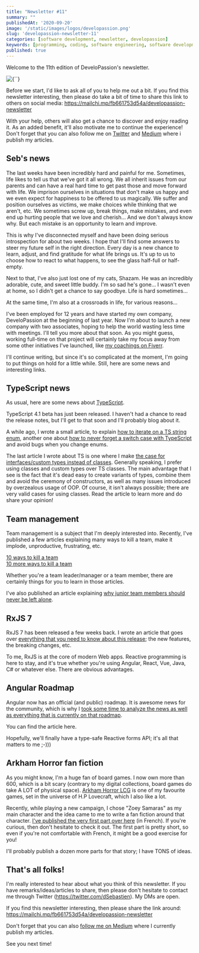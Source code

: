 ```yaml
---
title: "Newsletter #11"
summary: ""
publishedAt: '2020-09-20'
image: '/static/images/logos/developassion.png'
slug: 'developassion-newsletter-11'
categories: [software development, newsletter, developassion]
keywords: [programming, coding, software engineering, software development, it, newsletter]
published: true
---
```


Welcome to the 11th edition of DeveloPassion's newsletter.

<BlogPostCenteredContent>
  <Image
    alt={``}
    src={`/static/images/logos/developassion.png`}
    width={480}
    height={270}
    priority
  />
</BlogPostCenteredContent>

Before we start, I'd like to ask all of you to help me out a bit. If you find this newsletter interesting, then please do take a bit of time to share this link to others on social media: https://mailchi.mp/fb661753d54a/developassion-newsletter

With your help, others will also get a chance to discover and enjoy reading it. As an added benefit, it'll also motivate me to continue the experience! Don't forget that you can also follow me on <a href="https://medium.com/@dsebastien" rel="noopener">Twitter</a> and <a href="https://medium.com/@dsebastien" rel="noopener">Medium</a> where i publish my articles.

## Seb's news

The last weeks have been incredibly hard and painful for me. Sometimes, life likes to tell us that we've got it all wrong. We all inherit issues from our parents and can have a real hard time to get past those and move forward with life. We imprison ourselves in situations that don't make us happy and we even expect for happiness to be offered to us magically. We suffer and position ourselves as victims, we make choices while thinking that we aren't, etc. We sometimes screw up, break things, make mistakes, and even end up hurting people that we love and cherish... And we don't always know why. But each mistake is an opportunity to learn and improve.

This is why I've disconnected myself and have been doing serious introspection for about two weeks. I hope that I'll find some answers to steer my future self in the right direction. Every day is a new chance to learn, adjust, and find gratitude for what life brings us. It's up to us to choose how to react to what happens, to see the glass half-full or half-empty.

Next to that, I've also just lost one of my cats, Shazam. He was an incredibly adorable, cute, and sweet little buddy. I'm so sad he's gone... I wasn't even at home, so I didn't get a chance to say goodbye. Life is hard sometimes...

At the same time, I'm also at a crossroads in life, for various reasons...

I've been employed for 12 years and have started my own company, DeveloPassion at the beginning of last year. Now I'm about to launch a new company with two associates, hoping to help the world wasting less time with meetings. I'll tell you more about that soon. As you might guess, working full-time on that project will certainly take my focus away from some other initiatives I've launched, like <a href="https://www.fiverr.com/share/yWVmQe" rel="noopener">my coachings on Fiverr</a>.

I'll continue writing, but since it's so complicated at the moment, I'm going to put things on hold for a little while. Still, here are some news and interesting links.

## TypeScript news

As usual, here are some news about <a href="https://www.amazon.com/gp/product/B081FB89BL?tag=dsebastien-20" rel="noopener">TypeScript</a>.

TypeScript 4.1 beta has just been released. I haven't had a chance to read the release notes, but I'll get to that soon and I'll probably blog about it.

A while ago, I wrote a small article, to explain <a href="https://medium.com/javascript-in-plain-english/iterating-on-a-typescript-string-enum-45f7e36b015b" rel="noopener">how to iterate on a TS string enum</a>, another one about <a href="https://medium.com/javascript-in-plain-english/never-miss-a-switch-case-with-typescript-684bf5d0e1d1" rel="noopener">how to never forget a switch case with TypeScript</a> and avoid bugs when you change enums.

The last article I wrote about TS is one where I make <a href="https://medium.com/javascript-in-plain-english/why-you-should-generally-prefer-typescript-interfaces-and-custom-types-over-classes-d145814218ce" rel="noopener">the case for interfaces/custom types instead of classes</a>. Generally speaking, I prefer using classes and custom types over TS classes. The main advantage that I see is the fact that it's dead easy to create variants of types, combine them and avoid the ceremony of constructors, as well as many issues introduced by overzealous usage of OOP. Of course, it isn't always possible; there are very valid cases for using classes. Read the article to learn more and do share your opinion!

## Team management

Team management is a subject that I'm deeply interested into. Recently, I've published a few articles explaining many ways to kill a team, make it implode, unproductive, frustrating, etc.

<a href="https://medium.com/management-matters/10-ways-to-kill-a-team-1de48e80c8c4" rel="noopener">10 ways to kill a team</a>
<br />
<a href="https://medium.com/management-matters/10-more-ways-to-kill-a-team-330df3d01d5f" rel="noopener">10 more ways to kill a team</a>

Whether you're a team leader/manager or a team member, there are certainly things for you to learn in those articles.

I've also published an article explaining <a href="https://medium.com/management-matters/dont-let-juniors-alone-66762c5c0b7c" rel="noopener">why junior team members should never be left alone</a>.

## RxJS 7

RxJS 7 has been released a few weeks back. I wrote an article that goes over <a href="https://medium.com/javascript-in-plain-english/rxjs-7-in-depth-32cc7bf3e5c" rel="noopener">everything that you need to know about this release</a>; the new features, the breaking changes, etc.

To me, RxJS is at the core of modern Web apps. Reactive programming is here to stay, and it's true whether you're using Angular, React, Vue, Java, C# or whatever else. There are obvious advantages.

## Angular Roadmap

Angular now has an official (and public) roadmap. It is awesome news for the community, which is why I <a href="https://itnext.io/angular-roadmap-analysis-b924e034089f" rel="noopener">took some time to analyze the news as well as everything that is currently on that roadmap</a>.

You can find the article here.

Hopefully, we'll finally have a type-safe Reactive forms API; it's all that matters to me ;-)))

## Arkham Horror fan fiction

As you might know, I'm a huge fan of board games. I now own more than 600, which is a bit scary (contrary to my digital collections, board games do take A LOT of physical space). <a href="https://boardgamegeek.com/boardgame/205637/arkham-horror-card-game" rel="noopener">Arkham Horror LCG</a> is one of my favourite games, set in the universe of H.P Lovecraft, which I also like a lot.

Recently, while playing a new campaign, I chose "Zoey Samaras" as my main character and the idea came to me to write a fan fiction around that character. <a href="https://medium.com/@dSebastien/histoire-courte-zoey-jenny-partie-1-c81f9543d72e" rel="noopener">I've published the very first part over here</a> (in French). If you're curious, then don't hesitate to check it out. The first part is pretty short, so even if you're not comfortable with French, it might be a good exercise for you!

I'll probably publish a dozen more parts for that story; I have TONS of ideas.

## That's all folks!

I'm really interested to hear about what you think of this newsletter. If you have remarks/ideas/articles to share, then please don't hesitate to contact me through Twitter (https://twitter.com/dSebastien). My DMs are open.

If you find this newsletter interesting, then please share the link around: https://mailchi.mp/fb661753d54a/developassion-newsletter

Don't forget that you can also <a href="https://medium.com/@dsebastien" rel="noopener">follow me on Medium</a> where I currently publish my articles.

See you next time!

<BlogPostSignature />
